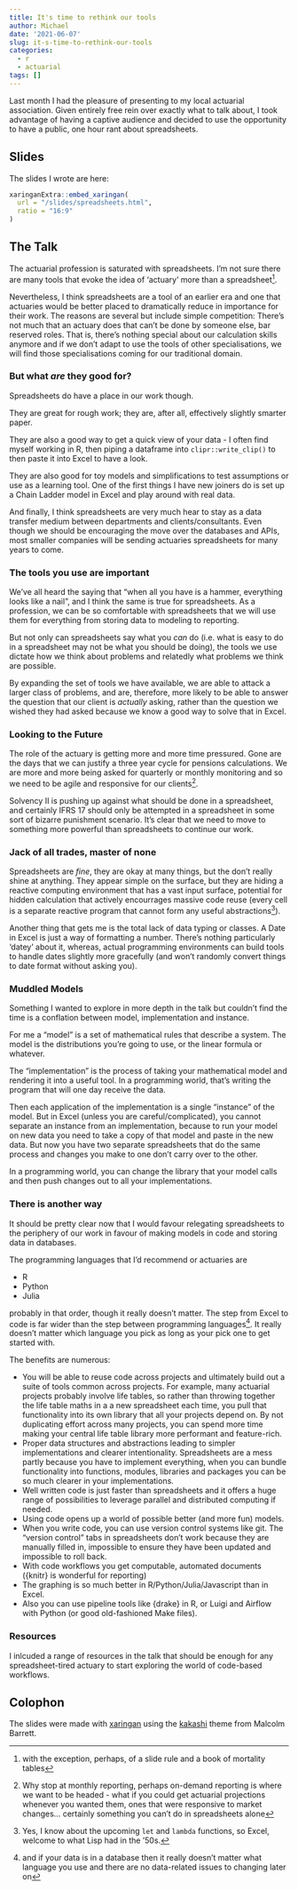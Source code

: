 ```yaml
---
title: It's time to rethink our tools
author: Michael
date: '2021-06-07'
slug: it-s-time-to-rethink-our-tools
categories:
  - r
  - actuarial
tags: []
---
```


Last month I had the pleasure of presenting to my local actuarial association.
Given entirely free rein over exactly what to talk about, I took advantage of having a captive audience and decided to use the opportunity to have a public, one hour rant about spreadsheets.

## Slides

The slides I wrote are here:

```r
xaringanExtra::embed_xaringan(
  url = "/slides/spreadsheets.html",
  ratio = "16:9"
)
```

## The Talk

The actuarial profession is saturated with spreadsheets.
I'm not sure there are many tools that evoke the idea of 'actuary' more than a spreadsheet^[with the exception, perhaps, of a slide rule and a book of mortality tables].

Nevertheless, I think spreadsheets are a tool of an earlier era and one that actuaries would be better placed to dramatically reduce in importance for their work.
The reasons are several but include simple competition: There's not much that an actuary does that can't be done by someone else, bar reserved roles.
That is, there's nothing special about our calculation skills anymore and if we don't adapt to use the tools of other specialisations, we will find those specialisations coming for our traditional domain.

### But what *are* they good for?

Spreadsheets do have a place in our work though.

They are great for rough work; they are, after all, effectively slightly smarter paper.

They are also a good way to get a quick view of your data - I often find myself working in R, then piping a dataframe into `clipr::write_clip()` to then paste it into Excel to have a look.

They are also good for toy models and simplifications to test assumptions or use as a learning tool.
One of the first things I have new joiners do is set up a Chain Ladder model in Excel and play around with real data.

And finally, I think spreadsheets are very much hear to stay as a data transfer medium between departments and clients/consultants.
Even though we should be encouraging the move over the databases and APIs, most smaller companies will be sending actuaries spreadsheets for many years to come.

### The tools you use are important

We've all heard the saying that "when all you have is a hammer, everything looks like a nail", and I think the same is true for spreadsheets.
As a profession, we can be so comfortable with spreadsheets that we will use them for everything from storing data to modeling to reporting.

But not only can spreadsheets say what you *can* do (i.e. what is easy to do in a spreadsheet may not be what you should be doing), the tools we use dictate how we think about problems and relatedly what problems we think are possible.

By expanding the set of tools we have available, we are able to attack a larger class of problems, and are, therefore, more likely to be able to answer the question that our client is *actually* asking, rather than the question we wished they had asked because we know a good way to solve that in Excel.

### Looking to the Future

The role of the actuary is getting more and more time pressured. 
Gone are the days that we can justify a three year cycle for pensions calculations.
We are more and more being asked for quarterly or monthly monitoring and so we need to be agile and responsive for our clients^[Why stop at monthly reporting, perhaps on-demand reporting is where we want to be headed - what if you could get actuarial projections whenever you wanted them, ones that were responsive to market changes... certainly something you can't do in spreadsheets alone].

Solvency II is pushing up against what should be done in a spreadsheet, and certainly IFRS 17 should only be attempted in a spreadsheet in some sort of bizarre punishment scenario.
It's clear that we need to move to something more powerful than spreadsheets to continue our work.

### Jack of all trades, master of none

Spreadsheets are *fine*, they are okay at many things, but the don't really shine at anything.
They appear simple on the surface, but they are hiding a reactive computing environment that has a vast input surface, potential for hidden calculation that actively encourrages massive code reuse (every cell is a separate reactive program that cannot form any useful abstractions^[Yes, I know about the upcoming `let` and `lambda` functions, so Excel, welcome to what Lisp had in the '50s.]).

Another thing that gets me is the total lack of data typing or classes. 
A Date in Excel is just a way of formatting a number. 
There's nothing particularly 'datey' about it, whereas, actual programming environments can build tools to handle dates slightly more gracefully (and won't randomly convert things to date format without asking you).

### Muddled Models

Something I wanted to explore in more depth in the talk but couldn't find the time is a conflation between model, implementation and instance.

For me a "model" is a set of mathematical rules that describe a system.
The model is the distributions you're going to use, or the linear formula or whatever.

The "implementation" is the process of taking your mathematical model and rendering it into a useful tool.
In a programming world, that's writing the program that will one day receive the data.

Then each application of the implementation is a single "instance" of the model.
But in Excel (unless you are careful/complicated), you cannot separate an instance from an implementation, because to run your model on new data you need to take a copy of that model and paste in the new data.
But now you have two separate spreadsheets that do the same process and changes you make to one don't carry over to the other.

In a programming world, you can change the library that your model calls and then push changes out to all your implementations.

### There is another way

It should be pretty clear now that I would favour relegating spreadsheets to the periphery of our work in favour of making models in code and storing data in databases.

The programming languages that I'd recommend or actuaries are

- R
- Python
- Julia

probably in that order, though it really doesn't matter.
The step from Excel to code is far wider than the step between programming languages^[and if your data is in a database then it really doesn't matter what language you use and there are no data-related issues to changing later on]. It really doesn't matter which language you pick as long as your pick one to get started with.

The benefits are numerous:

- You will be able to reuse code across projects and ultimately build out a suite of tools common across projects.
  For example, many actuarial projects probably involve life tables, so rather than throwing together the life table maths in a a new spreadsheet each time, you pull that functionality into its own library that all your projects depend on. 
  By not duplicating effort across many projects, you can spend more time making your central life table library more performant and feature-rich.
- Proper data structures and abstractions leading to simpler implementations and clearer intentionality. Spreadsheets are a mess partly because you have to implement everything, when you can bundle functionality into functions, modules, libraries and packages you can be so much clearer in your implementations.
- Well written code is just faster than spreadsheets and it offers a huge range of possibilities to leverage parallel and distributed computing if needed.
- Using code opens up a world of possible better (and more fun) models.
- When you write code, you can use version control systems like git. 
  The "version control" tabs in spreadsheets don't work because they are manually filled in, impossible to ensure they have been updated and impossible to roll back.
- With code workflows you get computable, automated documents ({knitr} is wonderful for reporting)
- The graphing is so much better in R/Python/Julia/Javascript than in Excel.
- Also you can use pipeline tools like {drake} in R, or Luigi and Airflow with Python (or good old-fashioned Make files).

### Resources

I inlcuded a range of resources in the talk that should be enough for any spreadsheet-tired actuary to start exploring the world of code-based workflows.

## Colophon

The slides were made with [xaringan](https://github.com/yihui/xaringan) using the [kakashi](https://github.com/malcolmbarrett/kakashi) theme from Malcolm Barrett.